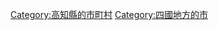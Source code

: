 {{Commonscat|Shimanto, Kochi (city)}}
{{Catmore}}

{{DEFAULTSORT:Shimanto-shi}}
[[Category:高知縣的市町村|Category:高知縣的市町村]]
[[Category:四國地方的市|Category:四國地方的市]]